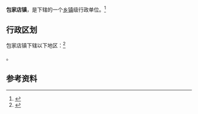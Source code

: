 {{中国乡级行政区|65/23/24/102/000}}

'''包家店镇'''，是{{PRC admin/fullname|65/23/24/102/000|3}}下辖的一个[[乡镇|乡镇]]级行政单位。<ref>{{PRC admin/ref sgc|{{PRC admin/parent|65/23/24/102/000}}}}</ref>

== 行政区划 ==

包家店镇下辖以下地区：<ref>{{PRC admin/ref sgc|65/23/24/102/000}}</ref>

{{PRC admin/children|65/23/24/102/000}}。

== 参考资料 ==

{{reflist}}

{{PRC admin/navcat|65/23/24/102/000}}
{{新疆行政区划小作品}}